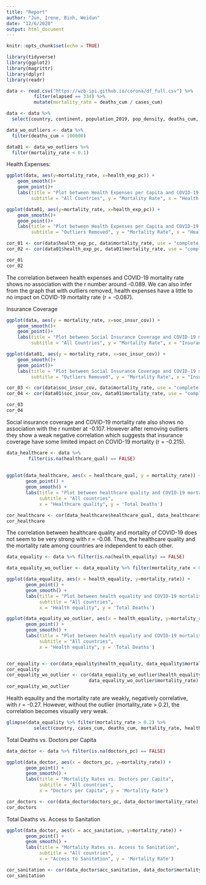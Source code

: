 ```yaml
---
title: "Report"
author: "Jun, Irene, Binh, Weidun"
date: "12/6/2020"
output: html_document
---
```


```r
knitr::opts_chunk$set(echo = TRUE) 
```

```r
library(tidyverse)
library(ggplot2)
library(magrittr)
library(dplyr)
library(readr)
```

```r
data <- read.csv("https://wzb-ipi.github.io/corona/df_full.csv") %>%
          filter(elapsed == 334) %>%
          mutate(mortality_rate = deaths_cum / cases_cum)
```

```r
data <- data %>%
  select(country, continent, population_2019, pop_density, deaths_cum, cases_cum, mortality_rate, health_exp_pc, soc_insur_cov, healthcare_qual, health_equality, doctors_pc, acc_sanitation)  

data_wo_outliers <- data %>%
  filter(deaths_cum < 100000)

data01 <- data_wo_outliers %>%
  filter(mortality_rate < 0.1) 
```

Health Expenses:

```r
ggplot(data, aes(y=mortality_rate, x=health_exp_pc)) +
    geom_smooth()+
    geom_point()+
    labs(title = "Plot between Health Expenses per Capita and COVID-19 mortality",
         subtitle = "All Countries", y = "Mortality Rate", x = "Health Expensees")

ggplot(data01, aes(y=mortality_rate, x=health_exp_pc)) +
    geom_smooth()+
    geom_point()+
    labs(title = "Plot between Health Expenses per Capita and COVID-19 mortality",
         subtitle = "Outliers Removed", y = "Mortality Rate", x = "Health Expensees")

```

```r
cor_01 <- cor(data$health_exp_pc, data$mortality_rate, use = "complete.obs")
cor_02 <- cor(data01$health_exp_pc, data01$mortality_rate, use = "complete.obs")

cor_01
cor_02

```

The correlation between health expenses and COVID-19 mortality rate shows no association with the r number around -0.089. We can also infer from the graph that with outliers removed, health expenses have a little to no impact on COVID-19 mortality rate (r = -0.087).

Insurance Coverage

```r
ggplot(data, aes(y = mortality_rate, x=soc_insur_cov)) +
    geom_smooth()+
    geom_point()+
    labs(title = "Plot between Social Insurance Coverage and COVID-19 mortality",
         subtitle = "All Countries", y = "Mortality Rate", x = "Insurance Coverage")

ggplot(data01, aes(y = mortality_rate, x=soc_insur_cov)) +
    geom_smooth()+
    geom_point()+
    labs(title = "Plot between Social Insurance Coverage and COVID-19 mortality",
         subtitle = "Outliers Removed", y = "Mortality Rate", x = "Insurance Coverage")
```

```r
cor_03 <- cor(data$soc_insur_cov, data$mortality_rate, use = "complete.obs")
cor_04 <- cor(data01$soc_insur_cov, data01$mortality_rate, use = "complete.obs")

cor_03
cor_04
```

Social insurance coverage and COVID-19 mortality rate also shows no association with the r number at -0.107. However after removing outliers they show a weak negative correlation which suggests that insurance coverage have some limited impact on COVID-19 mortality (r = -0.215).

```r

data_healthcare <- data %>%
        filter(is.na(healthcare_qual) == FALSE)
  
  
ggplot(data_healthcare, aes(x = healthcare_qual, y = mortality_rate)) +
       geom_point() +
       geom_smooth() +
       labs(title = "Plot between healthcare quality and COVID-19 mortality",
            subtitle = "All countries",
            x = "Healthcare quality", y = 'Total Deaths')

cor_healthcare <- cor(data_healthcare$healthcare_qual, data_healthcare$mortality_rate)
cor_healthcare
```

The correlation between healthcare quality and mortality of COVID-19 does not seem to be very strong with r = -0.08. Thus, the healthcare quality and the mortality rate among countries are independent to each other.

```r
data_equality <- data %>% filter(is.na(health_equality) == FALSE)

data_equality_wo_outlier <- data_equality %>% filter(mortality_rate < 0.2)

ggplot(data_equality, aes(x = health_equality, y=mortality_rate)) +
       geom_point() +
       geom_smooth() +
       labs(title = "Plot between health equality and COVID-19 mortality",
            subtitle = "All countries",
            x = "Health equality", y = 'Total Deaths')

ggplot(data_equality_wo_outlier, aes(x = health_equality, y=mortality_rate)) +
       geom_point() +
       geom_smooth() +
       labs(title = "Plot between health equality and COVID-19 mortality",
            subtitle = "All countries",
            x = "Health equality", y = 'Total Deaths')


cor_equality <- cor(data_equality$health_equality, data_equality$mortality_rate)
cor_equality
cor_equality_wo_outlier <- cor(data_equality_wo_outlier$health_equality,
                              data_equality_wo_outlier$mortality_rate)
cor_equality_wo_outlier

```
Health eqaulity and the mortality rate are weakly, negatively correlative, with r = -0.27.
However, without the outlier (mortality_rate > 0.2), the correlation becomes visually very weak.

```r
glimpse(data_equality %>% filter(mortality_rate > 0.2) %>%
          select(country, cases_cum, deaths_cum, mortality_rate, healthcare_qual, health_equality))
```


Total Deaths vs. Doctors per Capita 

```r
data_doctor <- data %>% filter(is.na(doctors_pc) == FALSE)

ggplot(data_doctor, aes(x = doctors_pc, y=mortality_rate)) +
       geom_point() +
       geom_smooth() +
       labs(title = "Mortality Rates vs. Doctors per Capita",
            subtitle = "All countries",
            x = "Doctors per Capita", y = 'Mortality Rate') 
```

```r
cor_doctors <- cor(data_doctor$doctors_pc, data_doctor$mortality_rate)
cor_doctors
```

Total Deaths vs. Access to Sanitation 

```r
ggplot(data_doctor, aes(x = acc_sanitation, y=mortality_rate)) +
       geom_point() +
       geom_smooth() +
       labs(title = "Mortality Rates vs. Access to Sanitation",
            subtitle = "All countries",
            x = "Access to Sanitation", y = 'Mortality Rate') 
```

```r
cor_sanitation <- cor(data_doctor$acc_sanitation, data_doctor$mortality_rate)
cor_sanitation
```


